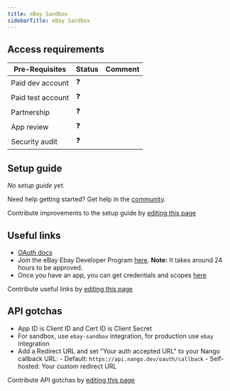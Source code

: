 ```yaml
---
title: eBay Sandbox
sidebarTitle: eBay Sandbox
---
```



<Overview />
<PreBuiltTooling />
<PreBuiltUseCases />

## Access requirements
| Pre-Requisites | Status | Comment|
| - | - | - |
| Paid dev account | ❓ |  |
| Paid test account | ❓ |  |
| Partnership | ❓ | |
| App review | ❓ |  |
| Security audit | ❓ | |


## Setup guide

_No setup guide yet._

<Tip>Need help getting started? Get help in the [community](https://nango.dev/slack).</Tip>

<Note>Contribute improvements to the setup guide by [editing this page](https://github.com/nangohq/nango/tree/master/docs/integrations/all/ebay-sandbox.mdx)</Note>

## Useful links

-   [OAuth docs](https://developer.ebay.com/api-docs/static/oauth-consent-request.html)
-   Join the eBay Ebay Developer Program [here](https://developer.ebay.com/signin?tab=register). 
**Note:** It takes around 24 hours to be approved.
-   Once you have an app, you can get credentials and scopes [here](https://developer.ebay.com/my/keys) 

<Note>Contribute useful links by [editing this page](https://github.com/nangohq/nango/tree/master/docs/integrations/all/ebay-sandbox.mdx)</Note>

## API gotchas

-   App ID is Client ID and Cert ID is Client Secret
-   For sandbox, use `ebay-sandbox` integration, for production use `ebay` integration
-   Add a Redirect URL and set "Your auth accepted URL" to your Nango callback URL:
        - Default: `https://api.nango.dev/oauth/callback`
        - Self-hosted: Your custom redirect URL

<Note>Contribute API gotchas by [editing this page](https://github.com/nangohq/nango/tree/master/docs/integrations/all/ebay-sandbox.mdx)</Note>
